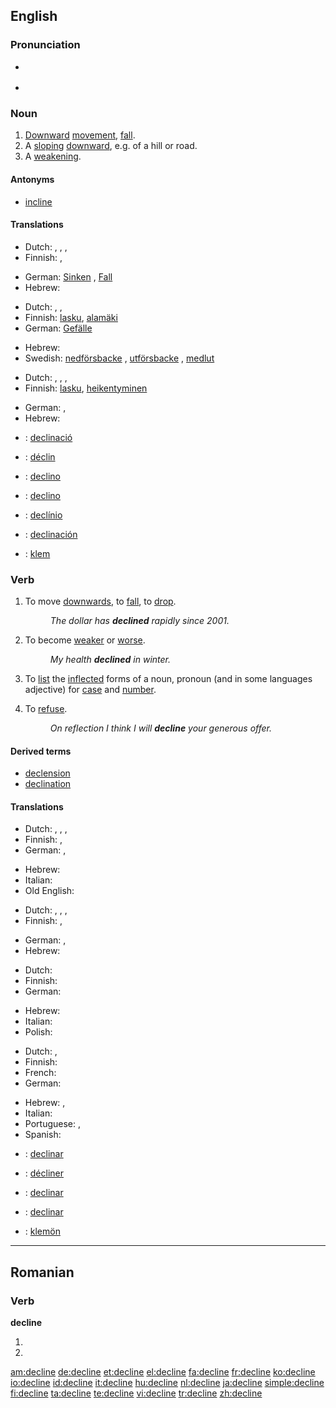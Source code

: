 ==English==

===Pronunciation===
* {{a|US}} {{IPA|/dəˈklɑɪn/}}
* {{audio|en-us-decline.ogg|Audio (US)}}

===Noun===
{{en-noun}}

# [[downward|Downward]] [[movement]], [[fall]].
# A [[sloping]] [[downward]], e.g. of a hill or road.
# A [[weakening]].
{{rfex}}

====Antonyms====
*[[incline]]

====Translations====
{{trans-top|downward movement, fall}}
* Dutch: {{t|nl|terugval|m}}, {{t|nl|achteruitgang|m}}, {{t-|nl|verval|n}}, {{t+|nl|afname|f}}
* Finnish: {{t+|fi|lasku}}, {{t-|fi|pudotus}}
{{trans-mid}}
* German: [[Sinken]] {{n}}, [[Fall]] {{m}}
* Hebrew: {{he-translation|נפילה|nefilá}} {{f}}
{{trans-bottom}}

{{trans-top|sloping downward}}
* Dutch: {{t-|nl|verval|n}}, {{t+|nl|afname|f}}, {{t+|nl|helling|f}}
* Finnish: [[lasku]], [[alamäki]]
* German: [[Gefälle]] {{n}}
{{trans-mid}}
* Hebrew: {{he-translation|ירידה|yeridá}} {{f}}
* Swedish: [[nedförsbacke]] {{c}}, [[utförsbacke]] {{c}}, [[medlut]] {{n}}
{{trans-bottom}}

{{trans-top|weakening}}
* Dutch: {{t|nl|verzwakking|f}}, {{t|nl|achteruitgang|m}}, {{t-|nl|verval|n}}, {{t+|nl|afname|f}}
* Finnish: [[lasku]], [[heikentyminen]]
{{trans-mid}}
* German: {{t+|de|Abnahme|f}}, {{t-|de|Rückgang|m}}
* Hebrew: {{he-translation|היחלשות|hekhalshút}} {{f}}
{{trans-bottom}}

{{checktrans-top}}
*{{ttbc|Catalan}}: [[declinació]] {{f}}
*{{ttbc|French}}: [[déclin]]
*{{ttbc|Interlingua}}: [[declino]]
*{{ttbc|Italian}}: [[declino]]
{{checktrans-mid}}
*{{ttbc|Portuguese}}: [[declínio]]
*{{ttbc|Spanish}}: [[declinación]] {{f}}
*{{ttbc|Volapük}}: [[klem]]
{{trans-bottom}}

===Verb===
{{en-verb|declin|es}}

# {{intransitive}} To move [[downwards]], to [[fall]], to [[drop]].
#: ''The dollar has '''declined''' rapidly since 2001.''
# {{intransitive}} To become [[weak]]er or [[worse]].
#: ''My health '''declined''' in winter.''
# {{context|transitive|grammar}} To [[list]] the [[inflect]]ed forms of a noun, pronoun (and in some languages adjective) for [[case]] and [[number]].
# {{transitive}} To [[refuse]].
#: ''On reflection I think I will '''decline''' your generous offer.''

====Derived terms====
* [[declension]]
* [[declination]]

====Translations====
{{trans-top|move downwards}}
* Dutch: {{t+|nl|afnemen}}, {{t|nl|terugvallen}}, {{t-|nl|achteruitgaan}}, {{t-|nl|vervallen}}
* Finnish: {{t+|fi|laskea}}, {{t+|fi|pudota}}
* German: {{t+|de|sinken}}, {{t+|de|fallen}}
{{trans-mid}}
* Hebrew: {{t-|he|ירד|tr=yarád|sc=Hebr}}
* Italian: {{t+|it|declinare}}
* Old English: {{t-|ang|dreosan|alt=drēosan|xs=Old English}}
{{trans-bottom}}

{{trans-top|weaken}}
* Dutch: {{t+|nl|afnemen}}, {{t-|nl|achteruitgaan}}, {{t|nl|afzwakken}}, {{t+|nl|verzwakken}}
* Finnish: {{t-|fi|heikentyä}}, {{t-|fi|heiketä}}
{{trans-mid}}
* German: {{t+|de|abnehmen}}, {{t+|de|zurückgehen}}
* Hebrew: {{t-|he|נחלש|tr=nekhlásh|sc=Hebr}}
{{trans-bottom}}

{{trans-top|inflect}}
* Dutch: {{t+|nl|verbuigen}}
* Finnish: {{t+|fi|taivuttaa}}
* German: {{t+|de|deklinieren}}
{{trans-mid}}
* Hebrew: {{t|he|היטה|tr=hiTáh|sc=Hebr}}
* Italian: {{t+|it|declinare}}
* Polish: {{t+|pl|deklinować}}
{{trans-bottom}}

{{trans-top|refuse}}
* Dutch: {{t+|nl|afwijzen}}, {{t+|nl|weigeren}}
* Finnish: {{t+|fi|kieltäytyä}}
* French: {{t+|fr|refuser}}
* German: {{t+|de|ablehnen}}
{{trans-mid}}
* Hebrew: {{t|he|דחה|tr=dakháh|sc=Hebr}}, {{t-|he|סירב|tr=sirév|sc=Hebr}}
* Italian: {{t+|it|declinare}}
* Portuguese: {{t-|pt|declinar}}, {{t|pt|recusar}}
* Spanish: {{t+|es|rechazar}}
{{trans-bottom}}

{{checktrans-top}}
* {{ttbc|Catalan}}: [[declinar]]
* {{ttbc|French}}: [[décliner]]
{{trans-mid}}
* {{ttbc|Interlingua}}: [[declinar]]
* {{ttbc|Spanish}}: [[declinar]]
* {{ttbc|Volapük}}: [[klemön]]
{{trans-bottom}}

----

==Romanian==

===Verb===
'''decline'''

# {{ro-form-verb|3s|sub|declina}}
# {{ro-form-verb|3p|sub|declina}}

[[am:decline]]
[[de:decline]]
[[et:decline]]
[[el:decline]]
[[fa:decline]]
[[fr:decline]]
[[ko:decline]]
[[io:decline]]
[[id:decline]]
[[it:decline]]
[[hu:decline]]
[[nl:decline]]
[[ja:decline]]
[[simple:decline]]
[[fi:decline]]
[[ta:decline]]
[[te:decline]]
[[vi:decline]]
[[tr:decline]]
[[zh:decline]]